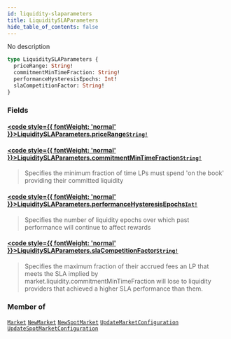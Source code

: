 ```yaml
---
id: liquidity-slaparameters
title: LiquiditySLAParameters
hide_table_of_contents: false
---
```








No description

```graphql
type LiquiditySLAParameters {
  priceRange: String!
  commitmentMinTimeFraction: String!
  performanceHysteresisEpochs: Int!
  slaCompetitionFactor: String!
}
```


### Fields

#### [<code style={{ fontWeight: 'normal' }}>LiquiditySLAParameters.<b>priceRange</b></code>](#)<Bullet />[`String!`](/testnet/api/graphql/scalars/string) <Badge class="secondary" text="non-null"/> <Badge class="secondary" text="scalar"/>
> 
> 

#### [<code style={{ fontWeight: 'normal' }}>LiquiditySLAParameters.<b>commitmentMinTimeFraction</b></code>](#)<Bullet />[`String!`](/testnet/api/graphql/scalars/string) <Badge class="secondary" text="non-null"/> <Badge class="secondary" text="scalar"/>
> Specifies the minimum fraction of time LPs must spend 'on the book' providing their committed liquidity
> 

#### [<code style={{ fontWeight: 'normal' }}>LiquiditySLAParameters.<b>performanceHysteresisEpochs</b></code>](#)<Bullet />[`Int!`](/testnet/api/graphql/scalars/int) <Badge class="secondary" text="non-null"/> <Badge class="secondary" text="scalar"/>
> Specifies the number of liquidity epochs over which past performance will continue to affect rewards
> 

#### [<code style={{ fontWeight: 'normal' }}>LiquiditySLAParameters.<b>slaCompetitionFactor</b></code>](#)<Bullet />[`String!`](/testnet/api/graphql/scalars/string) <Badge class="secondary" text="non-null"/> <Badge class="secondary" text="scalar"/>
> Specifies the maximum fraction of their accrued fees an LP that meets the SLA implied by market.liquidity.commitmentMinTimeFraction will
lose to liquidity providers that achieved a higher SLA performance than them.
> 



### Member of

[`Market`](/testnet/api/graphql/objects/market)  <Badge class="secondary" text="object"/><Bullet />[`NewMarket`](/testnet/api/graphql/objects/new-market)  <Badge class="secondary" text="object"/><Bullet />[`NewSpotMarket`](/testnet/api/graphql/objects/new-spot-market)  <Badge class="secondary" text="object"/><Bullet />[`UpdateMarketConfiguration`](/testnet/api/graphql/objects/update-market-configuration)  <Badge class="secondary" text="object"/><Bullet />[`UpdateSpotMarketConfiguration`](/testnet/api/graphql/objects/update-spot-market-configuration)  <Badge class="secondary" text="object"/>



